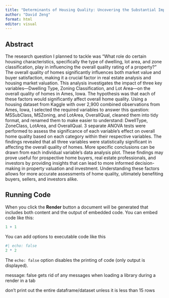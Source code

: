 ```yaml
---
title: "Determinants of Housing Quality: Uncovering the Substantial Impact of Dwelling Type, Zoning Classification, and Lot Area on Overall Home Quality in Ames, Iowa"
author: "David Zeng"
format: html
editor: visual
---
```


## Abstract

The research question I planned to tackle was "What role do certain housing characteristics, specifically the type of dwelling, lot area, and zone classification, play in influencing the overall quality rating of a property?" The overall quality of homes significantly influences both market value and buyer satisfaction, making it a crucial factor in real estate analysis and housing market valuation. This analysis investigates the impact of three key variables—Dwelling Type, Zoning Classification, and Lot Area—on the overall quality of homes in Ames, Iowa. The hypothesis was that each of these factors would significantly affect overall home quality. Using a housing dataset from Kaggle with over 2,900 combined observations from Ames, Iowa, I selected the required variables to answer this question: MSSubClass, MSZoning, and LotArea, OverallQual, cleaned them into tidy format, and renamed them to make easier to understand: DwellType, ZoneClass, LotArea, and OverallQual. 3 separate ANOVA tests were performed to assess the significance of each variable's effect on overall home quality based on each category within their respective variables. The findings revealed that all three variables were statistically significant in affecting the overall quality of homes. More specific conclusions can be drawn from each individual variable's data analysis plot. These findings may prove useful for prospective home buyers, real estate professionals, and investors by providing insights that can lead to more informed decision-making in property valuation and investment. Understanding these factors allows for more accurate assessments of home quality, ultimately benefiting buyers, sellers, and investors alike.

## Running Code

When you click the **Render** button a document will be generated that includes both content and the output of embedded code. You can embed code like this:

```r
1 + 1
```

You can add options to executable code like this

```r
#| echo: false
2 * 2
```

The `echo: false` option disables the printing of code (only output is displayed).

message: false gets rid of any messages when loading a library during a render in a tab

don't print out the entire dataframe/dataset unless it is less than 15 rows
